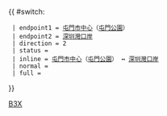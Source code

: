 {{ #switch: {{{format|}}}
  | endpoint1 = [[屯門市中心]]（[[屯門公園]]）
  | endpoint2 = [[深圳灣口岸公共運輸交匯處|深圳灣口岸]]
  | direction = 2
  | status =
  | inline = [[屯門市中心]]（[[屯門公園]]） ↔ [[深圳灣口岸公共運輸交匯處|深圳灣口岸]]
  | normal =
  | full =
}}<noinclude>[[Category:城巴路線模板|B3X]]</noinclude>